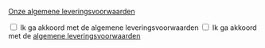 <!-- @license CC0-1.0 -->


<Guideline appearance="do" title="De link buiten het label plaatsen.">
  <Canvas language="html">
    <p>
      <a href="#">Onze algemene leveringsvoorwaarden</a>
    </p>
    <input id="alv1" type="checkbox" />
    <label for="alv1">Ik ga akkoord met de algemene leveringsvoorwaarden</label>
  </Canvas>
</Guideline>

<Guideline appearance="dont" title="De link binnen het label plaatsen.">
  <Canvas language="html">
    <input id="alv2" type="checkbox" />
    <label for="alv2">
      Ik ga akkoord met de <a href="#">algemene leveringsvoorwaarden</a>
    </label>
  </Canvas>
</Guideline>
